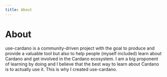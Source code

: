 ```yaml
---
title: About
---
```


# About

use-cardano is a community-driven project with the goal to produce and provide a valuable tool but also to help people (myself included) learn about Cardano and get involved in the Cardano ecosystem. I am a big proponent of learning by doing and I believe that the best way to learn about Cardano is to actually use it. This is why I created use-cardano.
